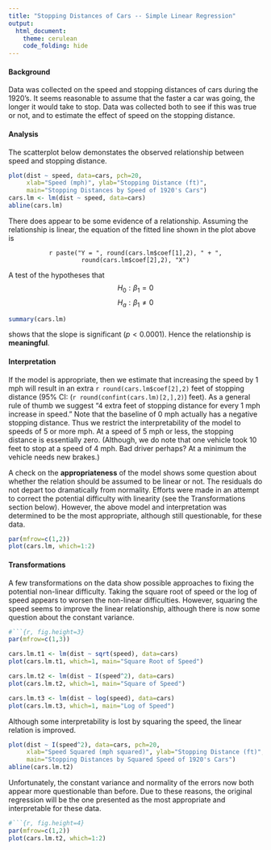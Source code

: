 ```yaml
---
title: "Stopping Distances of Cars -- Simple Linear Regression"
output: 
  html_document:
    theme: cerulean
    code_folding: hide
---
```



#### Background

Data was collected on the speed and stopping distances of cars during the 1920's. It seems reasonable to assume that the faster a car was going, the longer it would take to stop. Data was collected both to see if this was true or not, and to estimate the effect of speed on the stopping distance.

#### Analysis

The scatterplot below demonstates the observed relationship between speed and stopping distance.

```r
plot(dist ~ speed, data=cars, pch=20, 
     xlab="Speed (mph)", ylab="Stopping Distance (ft)",
     main="Stopping Distances by Speed of 1920's Cars")
cars.lm <- lm(dist ~ speed, data=cars)
abline(cars.lm)
```

There does appear to be some evidence of a relationship. Assuming the relationship is linear, the equation of the fitted line shown in the plot above is

<center>

`r paste("Y = ", round(cars.lm$coef[1],2), " + ", round(cars.lm$coef[2],2), "X")`

</center>

A test of the hypotheses that 
$$
  H_0: \beta_1 = 0
$$
$$
  H_a: \beta_1 \neq 0
$$

```r
summary(cars.lm)
```

shows that the slope is significant $(p < 0.0001)$. Hence the relationship is **meaningful**. 

#### Interpretation 

If the model is appropriate, then we estimate that increasing the speed by 1 mph will result in an extra `r round(cars.lm$coef[2],2)` feet of stopping distance (95% CI: (`r round(confint(cars.lm)[2,],2)`) feet). As a general rule of thumb we suggest "4 extra feet of stopping distance for every 1 mph increase in speed." Note that the baseline of 0 mph actually has a negative stopping distance. Thus we restrict the interpretability of the model to speeds of 5 or more mph. At a speed of 5 mph or less, the stopping distance is essentially zero. (Although, we do note that one vehicle took 10 feet to stop at a speed of 4 mph. Bad driver perhaps? At a minimum the vehicle needs new brakes.)

A check on the **appropriateness** of the model shows some question about whether the relation should be assumed to be linear or not. The residuals do not depart too dramatically from normality. Efforts were made in an attempt to correct the potential difficulty with linearity (see the Transformations section below). However, the above model and interpretation was determined to be the most appropriate, although still questionable, for these data.

```r
par(mfrow=c(1,2))
plot(cars.lm, which=1:2)
```

#### Transformations

A few transformations on the data show possible approaches to fixing the potential non-linear difficulty. Taking the square root of speed or the log of speed appears to worsen the non-linear difficulties. However, squaring the speed seems to improve the linear relationship, although there is now some question about the constant variance.

```r
#```{r, fig.height=3}
par(mfrow=c(1,3))

cars.lm.t1 <- lm(dist ~ sqrt(speed), data=cars)
plot(cars.lm.t1, which=1, main="Square Root of Speed")

cars.lm.t2 <- lm(dist ~ I(speed^2), data=cars)
plot(cars.lm.t2, which=1, main="Square of Speed")

cars.lm.t3 <- lm(dist ~ log(speed), data=cars)
plot(cars.lm.t3, which=1, main="Log of Speed")
```

Although some interpretability is lost by squaring the speed, the linear relation is improved.

```r
plot(dist ~ I(speed^2), data=cars, pch=20, 
     xlab="Speed Squared (mph squared)", ylab="Stopping Distance (ft)",
     main="Stopping Distances by Squared Speed of 1920's Cars")
abline(cars.lm.t2)
```

Unfortunately, the constant variance and normality of the errors now both appear more questionable than before. Due to these reasons, the original regression will be the one presented as the most appropriate and interpretable for these data.

```r
#```{r, fig.height=4}
par(mfrow=c(1,2))
plot(cars.lm.t2, which=1:2)
```

